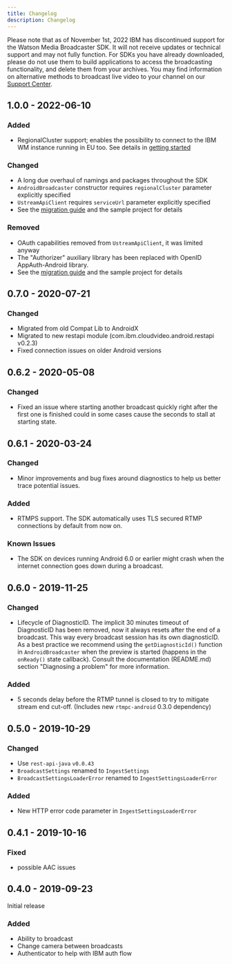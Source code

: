 ```yaml
---
title: Changelog
description: Changelog
---
```


<InlineNotification kind="warning">

Please note that as of November 1st, 2022 IBM has discontinued support for the Watson Media Broadcaster SDK. It will not receive updates or technical support and may not fully function. For SDKs you have already downloaded, please do not use them to build applications to access the broadcasting functionality, and delete them from your archives. You may find information on alternative methods to broadcast live video to your channel on our [Support Center](https://support.video.ibm.com/hc/en-us/categories/200545448-Broadcasting-on-IBM-Watson-Media).

</InlineNotification>

## 1.0.0 - 2022-06-10
### Added
- RegionalCluster support; enables the possibility to connect to the IBM WM instance running in EU too. See details in [getting started](./getting-started#using-regions-clusters)

### Changed
- A long due overhaul of namings and packages throughout the SDK
- `AndroidBroadcaster` constructor requires `regionalCluster` parameter explicitly specified
- `UstreamApiClient` requires `serviceUrl` parameter explicitly specified
- See the [migration guide](./migration-guide) and the sample project for details

### Removed
- OAuth capabilities removed from `UstreamApiClient`, it was limited anyway
- The "Authorizer" auxiliary library has been replaced with OpenID AppAuth-Android library.
- See the [migration guide](./migration-guide) and the sample project for details

## 0.7.0 - 2020-07-21
### Changed
- Migrated from old Compat Lib to AndroidX
- Migrated to new restapi module (com.ibm.cloudvideo.android.restapi v0.2.3)
- Fixed connection issues on older Android versions

## 0.6.2 - 2020-05-08
### Changed
- Fixed an issue where starting another broadcast quickly right after the first one is finished could in some cases cause the seconds to stall at starting state.

## 0.6.1 - 2020-03-24
### Changed
- Minor improvements and bug fixes around diagnostics to help us better trace potential issues.

### Added
- RTMPS support. The SDK automatically uses TLS secured RTMP connections by default from now on.

### Known Issues
- The SDK on devices running Android 6.0 or earlier might crash when the internet connection goes down during a broadcast.

## 0.6.0 - 2019-11-25
### Changed
 - Lifecycle of DiagnosticID. The implicit 30 minutes timeout of DiagnosticID has been removed, now it always resets after the end of a broadcast. 
This way every broadcast session has its own diagnosticID. As a best practice we recommend using the `getDiagnosticId()` function in `AndroidBroadcaster` 
when the preview is started (happens in the `onReady()` state callback).
Consult the documentation (README.md) section "Diagnosing a problem" for more information.

### Added
 - 5 seconds delay before the RTMP tunnel is closed to try to mitigate stream end cut-off. (Includes new `rtmpc-android` 0.3.0 dependency)


## 0.5.0 - 2019-10-29
### Changed
 - Use `rest-api-java` `v0.0.43`
 - `BroadcastSettings` renamed to `IngestSettings`
 - `BroadcastSettingsLoaderError` renamed to `IngestSettingsLoaderError`
 
### Added 
 - New HTTP error code parameter in `IngestSettingsLoaderError`


## 0.4.1 - 2019-10-16
### Fixed
 - possible AAC issues

## 0.4.0 - 2019-09-23
Initial release
### Added
- Ability to broadcast
- Change camera between broadcasts
- Authenticator to help with IBM auth flow
